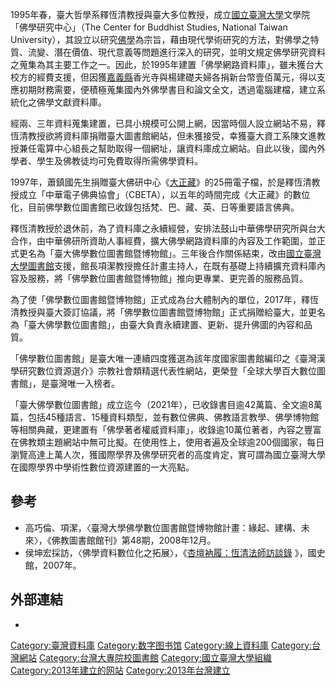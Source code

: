 {{Copypaste|url=[https://buddhism.lib.ntu.edu.tw/aboutus/aboutus.jsp https://buddhism.lib.ntu.edu.tw/aboutus/aboutus.jsp]|date=2022年3月}}
{{Infobox Non-profit
| Non-profit_name = 臺大佛學數位圖書館
| Non-profit_logo = 
| Non-profit_type = 數位圖書館
| founded_date = 2013年1月1日
| founder = 
| location = {{TWN}}
| origins = 
| key_people = 
| area_served = 
| product = 
| focus = 
| method = 
| revenue = 
| endowment = 
| num_volunteers = 
| num_employees = 
| num_members = 
| subsib = 
| owner = 
| Non-profit_slogan = 
| homepage = {{url|https://buddhism.lib.ntu.edu.tw/}}
| dissolved = 
| footnotes = 
}}

1995年春，臺大哲學系釋恆清教授與臺大多位教授，成立[[國立臺灣大學|國立臺灣大學]]文學院「佛學研究中心」（The Center for Buddhist Studies, National Taiwan University），其設立以研究[[佛學|佛學]]為宗旨，藉由現代學術研究的方法，對佛學之特質、流變、潛在價值、現代意義等問題進行深入的研究，並明文規定佛學研究資料之蒐集為其主要工作之一。因此，於1995年建置「佛學網路資料庫」，雖未獲台大校方的經費支援，但因獲[[嘉義縣|嘉義縣]]香光寺與楊建礎夫婦各捐新台幣壹佰萬元，得以支應初期財務需要，便積極蒐集國內外佛學書目和論文全文，透過電腦建檔，建立系統化之佛學文獻資料庫。

經兩、三年資料蒐集建置，已具小規模可公開上網，因當時個人設立網站不易，釋恆清教授欲將資料庫捐贈臺大圖書館網站，但未獲接受，幸獲臺大資工系陳文進教授兼任電算中心組長之幫助取得一個網址，讓資料庫成立網站。自此以後，國內外學者、學生及佛教徒均可免費取得所需佛學資料。

1997年，蕭鎮國先生捐贈臺大佛研中心《[[大正藏|大正藏]]》的25冊電子檔，於是釋恆清教授成立「中華電子佛典協會」（CBETA），以五年的時間完成《大正藏》的數位化，目前佛學數位圖書館已收錄包括梵、巴、藏、英、日等重要語言佛典。

釋恆清教授於退休前，為了資料庫之永續經營，安排法鼓山中華佛學研究所與台大合作，由中華佛研所資助人事經費，擴大佛學網路資料庫的內容及工作範圍，並正式更名為「臺大佛學數位圖書館暨博物館」。三年後合作關係結束，改由[[國立臺灣大學圖書館|國立臺灣大學圖書館]]支援，館長項潔教授擔任計畫主持人，在既有基礎上持續擴充資料庫內容及服務，將「佛學數位圖書館暨博物館」推向更專業、更完善的服務品質。

為了使「佛學數位圖書館暨博物館」正式成為台大體制內的單位，2017年，釋恆清教授與臺大簽訂協議，將「佛學數位圖書館暨博物館」正式捐贈給臺大，並更名為「臺大佛學數位圖書館」，由臺大負責永續建置、更新、提升佛圖的內容和品質。

「佛學數位圖書館」是臺大唯一連續四度獲選為該年度國家圖書館編印之《臺灣漢學研究數位資源選介》宗教社會類精選代表性網站，更榮登「全球大學百大數位圖書館」，是臺灣唯一入榜者。

「臺大佛學數位圖書館」成立迄今（2021年），已收錄書目逾42萬篇、全文逾8萬篇，包括45種語言、15種資料類型，並有數位佛典、佛教語言教學、佛學博物館等相關典藏，更建置有「佛學著者權威資料庫」，收錄逾10萬位著者，內容之豐富在佛教類主題網站中無可比擬。在使用性上，使用者遍及全球逾200個國家，每日瀏覽高達上萬人次，獲國際學界及佛學研究者的高度肯定，實可謂為國立臺灣大學在國際學界中學術性數位資源建置的一大亮點。

== 參考 ==
* 高巧倫、項潔，〈臺灣大學佛學數位圖書館暨博物館計畫：緣起、建構、未 來〉，《佛教圖書館館刊》第48期，2008年12月。
* 侯坤宏採訪，〈佛學資料數位化之拓展〉，《[https://www.drnh.gov.tw/p/404-1003-12971.php 杏壇衲履：恆清法師訪談錄] {{Wayback|url=https://www.drnh.gov.tw/p/404-1003-12971.php |date=20220305140706 }}》，國史館，2007年。

== 外部連結 ==
* {{Official|https://buddhism.lib.ntu.edu.tw/}}

[[Category:臺灣資料庫|Category:臺灣資料庫]]
[[Category:数字图书馆|Category:数字图书馆]]
[[Category:線上資料庫|Category:線上資料庫]]
[[Category:台灣網站|Category:台灣網站]]
[[Category:台灣大專院校圖書館|Category:台灣大專院校圖書館]]
[[Category:國立臺灣大學組織|Category:國立臺灣大學組織]]
[[Category:2013年建立的网站|Category:2013年建立的网站]]
[[Category:2013年台灣建立|Category:2013年台灣建立]]